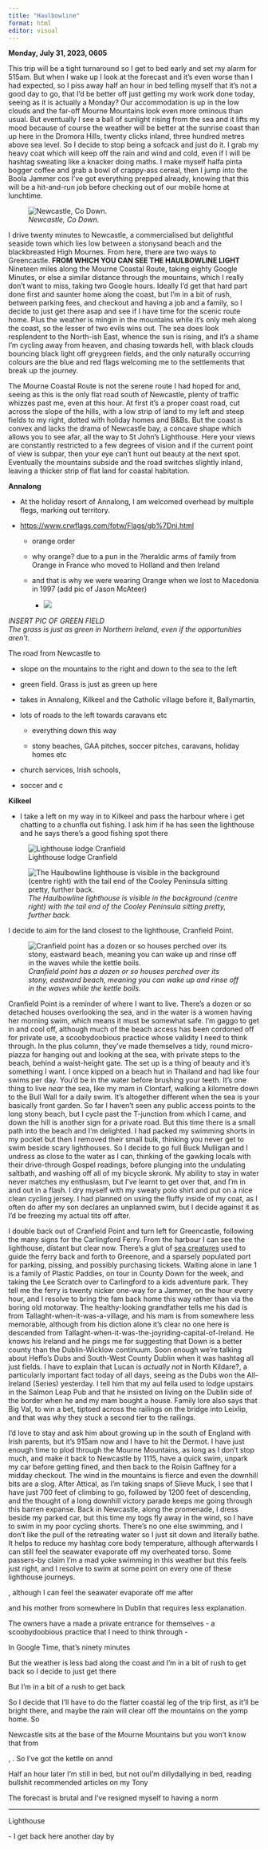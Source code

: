 ```yaml
---
title: "Haulbowline"
format: html
editor: visual
---
```


**Monday, July 31, 2023, 0605**

This trip will be a tight turnaround so I get to bed early and set my alarm for 515am. But when I wake up I look at the forecast and it's even worse than I had expected, so I piss away half an hour in bed telling myself that it's not a good day to go, that I'd be better off just getting my work work done today, seeing as it is actually a Monday? Our accommodation is up in the low clouds and the far-off Mourne Mountains look even more ominous than usual. But eventually I see a ball of sunlight rising from the sea and it lifts my mood because of course the weather will be better at the sunrise coast than up here in the Dromora Hills, twenty clicks inland, three hundred metres above sea level. So I decide to stop being a sofcack and just do it. I grab my heavy coat which will keep off the rain and wind and cold, even if I will be hashtag sweating like a knacker doing maths. I make myself halfa pinta bogger coffee and grab a bowl of crappy-ass cereal, then I jump into the Boola Jammer cos I've got everything prepped already, knowing that this will be a hit-and-run job before checking out of our mobile home at lunchtime.

![*Newcastle, Co Down.*](images/Newcastle_co_down_WhatsApp%20Image%202023-08-03%20at%2006.39.24.jpeg)

I drive twenty minutes to Newcastle, a commercialised but delightful seaside town which lies low between a stonysand beach and the blackbreasted High Mournes. From here, there are two ways to Greencastle. **FROM WHICH YOU CAN SEE THE HAULBOWLINE LIGHT** Nineteen miles along the Mourne Coastal Route, taking eighty Google Minutes, or else a similar distance through the mountains, which I really don't want to miss, taking two Google hours. Ideally I'd get that hard part done first and saunter home along the coast, but I'm in a bit of rush, between parking fees, and checkout and having a job and a family, so I decide to just get there asap and see if I have time for the scenic route home. Plus the weather is mingin in the mountains while it's only meh along the coast, so the lesser of two evils wins out. The sea does look resplendent to the North-ish East, whence the sun is rising, and it's a shame I'm cycling away from heaven, and chasing towards hell, with black clouds bouncing black light off greygreen fields, and the only naturally occurring colours are the blue and red flags welcoming me to the settlements that break up the journey.

The Mourne Coastal Route is not the serene route I had hoped for and, seeing as this is the only flat road south of Newcastle, plenty of traffic whizzes past me, even at this hour. At first it's a proper coast road, cut across the slope of the hills, with a low strip of land to my left and steep fields to my right, dotted with holiday homes and B&Bs. But the coast is convex and lacks the drama of Newcastle bay, a concave shape which allows you to see afar, all the way to St John's Lighthouse. Here your views are constantly restricted to a few degrees of vision and if the current point of view is subpar, then your eye can't hunt out beauty at the next spot. Eventually the mountains subside and the road switches slightly inland, leaving a thicker strip of flat land for coastal habitation.

**Annalong**

-   At the holiday resort of Annalong, I am welcomed overhead by multiple flegs, marking out territory.

-   <https://www.crwflags.com/fotw/Flags/gb%7Dni.html>

    -   orange order

    -   why orange? due to a pun in the ?heraldic arms of family from Orange in France who moved to Holland and then Ireland

    -   and that is why we were wearing Orange when we lost to Macedonia in 1997 (add pic of Jason McAteer)

        -   ![](images/clipboard-3490787469.png)

*INSERT PIC OF GREEN FIELD\
The grass is just as green in Northern Ireland, even if the opportunities aren't.*

The road from Newcastle to

-   slope on the mountains to the right and down to the sea to the left

-   green field. Grass is just as green up here

-   takes in Annalong, Kilkeel and the Catholic village before it, Ballymartin,

-   lots of roads to the left towards caravans etc

    -   everything down this way

    -   stony beaches, GAA pitches, soccer pitches, caravans, holiday homes etc

-   church services, Irish schools,

-   soccer and c

**Kilkeel**

-   I take a left on my way in to Kilkeel and pass the harbour where i get chatting to a chunfla out fishing. I ask him if he has seen the lighthouse and he says there's a good fishing spot there

![Lighthouse lodge Cranfield](images/lighthouse_lodge_cranfield_pointWhatsApp%20Image%202023-08-03%20at%2006.39.31.jpeg)

![*The Haulbowline lighthouse is visible in the background (centre right) with the tail end of the Cooley Peninsula sitting pretty, further back.*](images/haulbowline_cranfield_lighthouse_lodge_WhatsApp%20Image%202023-08-03%20at%2006.39.30.jpeg)

I decide to aim for the land closest to the lighthouse, Cranfield Point.

![*Cranfield point has a dozen or so houses perched over its stony, eastward beach, meaning you can wake up and rinse off in the waves while the kettle boils.*](images/cranfield_point_WhatsApp%20Image%202023-08-03%20at%2006.39.31.jpeg)

Cranfield Point is a reminder of where I want to live. There's a dozen or so detached houses overlooking the sea, and in the water is a women having her morning swim, which means it must be somewhat safe. I'm gaggo to get in and cool off, although much of the beach access has been cordoned off for private use, a scoobydoobious practice whose validity I need to think through. In the plus column, they've made themselves a tidy, round micro-piazza for hanging out and looking at the sea, with private steps to the beach, behind a waist-height gate. The set up is a thing of beauty and it's something I want. I once kipped on a beach hut in Thailand and had like four swims per day. You'd be in the water before brushing your teeth. It's one thing to live *near* the sea, like my mam in Clontarf, walking a kilometre down to the Bull Wall for a daily swim. It's altogether different when the sea is your basically front garden. So far I haven't seen any public access points to the long stony beach, but I cycle past the T-junction from which I came, and down the hill is another sign for a private road. But this time there is a small path into the beach and I'm delighted. I had packed my swimming shorts in my pocket but then I removed their small bulk, thinking you never get to swim beside scary lighthouses. So I decide to go full Buck Mulligan and I undress as close to the water as I can, thinking of the gawking locals with their drive-through Gospel readings, before plunging into the undulating saltbath, and washing off all of my bicycle skronk. My ability to stay in water never matches my enthusiasm, but I've learnt to get over that, and I'm in and out in a flash. I dry myself with my sweaty polo shirt and put on a nice clean cycling jersey. I had planned on using the fluffy inside of my coat, as I often do after my son declares an unplanned swim, but I decide against it as I'd be freezing my actual tits off after.

I double back out of Cranfield Point and turn left for Greencastle, following the many signs for the Carlingford Ferry. From the harbour I can see the lighthouse, distant but clear now. There's a glut of [sea creatures](http://irishlighthouses.blogspot.com/2009/08/haulbowline-range-rear.html) used to guide the ferry back and forth to Greenore, and a sparsely populated port for parking, pissing, and possibly purchasing tickets. Waiting alone in lane 1 is a family of Plastic Paddies, on tour in County Down for the week, and taking the Lee Scratch over to Carlingford to a kids adventure park. They tell me the ferry is twenty nicker one-way for a Jammer, on the hour every hour, and I resolve to bring the fam back home this way rather than via the boring old motorway. The healthy-looking grandfather tells me his dad is from Tallaght-when-it-was-a-village, and his mam is from somewhere less memorable, although from his diction alone it's clear no one here is descended from Tallaght-when-it-was-the-joyriding-capital-of-Ireland. He knows his Ireland and he pings me for suggesting that Down is a better county than the Dublin-Wicklow continuum. Soon enough we're talking about Heffo's Dubs and South-West County Dublin when it was hashtag all just fields. I have to explain that Lucan is *actually* *not* in North Kildare?, a particularly important fact today of all days, seeing as the Dubs won the All-Ireland (Series) yesterday. I tell him that my aul fella used to lodge upstairs in the Salmon Leap Pub and that he insisted on living on the Dublin side of the border when he and my mam bought a house. Family lore also says that Big Val, to win a bet, tiptoed across the railings on the bridge into Leixlip, and that was why they stuck a second tier to the railings.

I'd love to stay and ask him about growing up in the south of England with Irish parents, but it's 915am now and I have to hit the Dermot. I have just enough time to plod through the Mourne Mountains, as long as I don't stop much, and make it back to Newcastle by 1115, have a quick swim, unpark my car before getting fined, and then back to the Roisin Gaffney for a midday checkout. The wind in the mountains is fierce and even the downhill bits are a slog. After Attical, as I'm taking snaps of Slieve Muck, I see that I have just 700 feet of climbing to go, followed by 1200 feet of descending, and the thought of a long downhill victory parade keeps me going through this barren expanse. Back in Newcastle, along the promenade, I dress beside my parked car, but this time my togs fly away in the wind, so I have to swim in my poor cycling shorts. There's no one else swimming, and I don't like the pull of the retreating water so I just sit down and literally bathe. It helps to reduce my hashtag core body temperature, although afterwards I can still feel the seawater evaporate off my overheated torso. Some passers-by claim I'm a mad yoke swimming in this weather but this feels just right, and I resolve to swim at some point on every one of these lighthouse journeys.

, although I can feel the seawater evaporate off me after

and his mother from somewhere in Dublin that requires less explanation.

The owners have a made a private entrance for themselves - a scoobydoobious practice that I need to think through -

In Google Time, that's ninety minutes

But the weather is less bad along the coast and I'm in a bit of rush to get back so I decide to just get there

But I'm in a bit of a rush to get back

So I decide that I'll have to do the flatter coastal leg of the trip first, as it'll be bright there, and maybe the rain will clear off the mountains on the yomp home. So

Newcastle sits at the base of the Mourne Mountains but you won't know that from

, . So I've got the kettle on annd

Half an hour later I'm still in bed, but not ouI'm dillydallying in bed, reading bullshit recommended articles on my Tony

The forecast is brutal and I've resigned myself to having a norm

------------------------------------------------------------------------

Lighthouse

\- I get back here another day by
